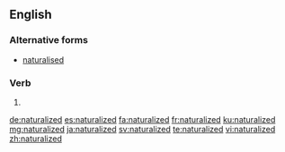 ==English==

===Alternative forms===
* [[naturalised]]

===Verb===
{{head|en|verb form}}

# {{en-past of|naturalize}}

[[de:naturalized]]
[[es:naturalized]]
[[fa:naturalized]]
[[fr:naturalized]]
[[ku:naturalized]]
[[mg:naturalized]]
[[ja:naturalized]]
[[sv:naturalized]]
[[te:naturalized]]
[[vi:naturalized]]
[[zh:naturalized]]